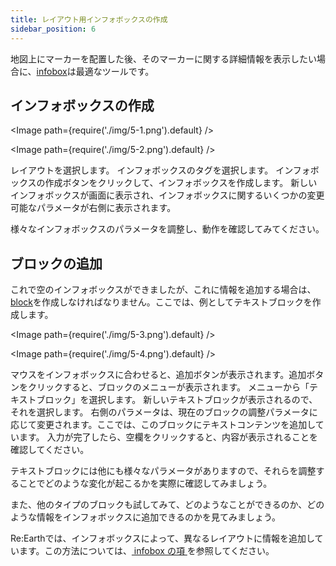 ```yaml
---
title: レイアウト用インフォボックスの作成
sidebar_position: 6
---
```


地図上にマーカーを配置した後、そのマーカーに関する詳細情報を表示したい場合に、[infobox](/user-manual/infobox/overview)は最適なツールです。

## インフォボックスの作成

<Image path={require('./img/5-1.png').default} />

<Image path={require('./img/5-2.png').default} />

<Order>
  <ListByNumber>
   レイアウトを選択します。
  </ListByNumber>
  <ListByNumber>
   インフォボックスのタグを選択します。
  </ListByNumber>
  <ListByNumber>
    インフォボックスの作成ボタンをクリックして、インフォボックスを作成します。
  </ListByNumber>
  <ListByNumber>
    新しいインフォボックスが画面に表示され、インフォボックスに関するいくつかの変更可能なパラメータが右側に表示されます。
  </ListByNumber>
</Order>

様々なインフォボックスのパラメータを調整し、動作を確認してみてください。

## ブロックの追加

これで空のインフォボックスができましたが、これに情報を追加する場合は、[block](/user-manual/infobox/add-a-new-block)を作成しなければなりません。ここでは、例としてテキストブロックを作成します。

<Image path={require('./img/5-3.png').default} />

<Image path={require('./img/5-4.png').default} />

<Order>
  <ListByNumber>
   マウスをインフォボックスに合わせると、追加ボタンが表示されます。追加ボタンをクリックすると、ブロックのメニューが表示されます。
  </ListByNumber>
  <ListByNumber>
   メニューから「テキストブロック」を選択します。
  </ListByNumber>
  <ListByNumber>
    新しいテキストブロックが表示されるので、それを選択します。
  </ListByNumber>
  <ListByNumber>
    右側のパラメータは、現在のブロックの調整パラメータに応じて変更されます。ここでは、このブロックにテキストコンテンツを追加しています。
  </ListByNumber>
  <ListByNumber>
    入力が完了したら、空欄をクリックすると、内容が表示されることを確認してください。
  </ListByNumber>
</Order>

テキストブロックには他にも様々なパラメータがありますので、それらを調整することでどのような変化が起こるかを実際に確認してみましょう。

また、他のタイプのブロックも試してみて、どのようなことができるのか、どのような情報をインフォボックスに追加できるのかを見てみましょう。

Re:Earthでは、インフォボックスによって、異なるレイアウトに情報を追加しています。この方法については、[ infobox
の項 ](/user-manual/infobox/overview)を参照してください。

